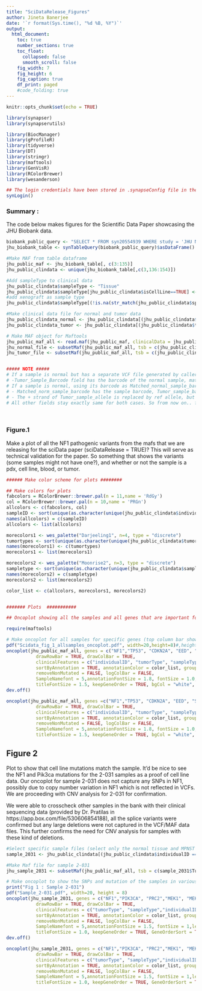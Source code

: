 ```yaml
---
title: "SciDataRelease_Figures"
author: Jineta Banerjee
date: '`r format(Sys.time(), "%d %B, %Y")`'
output: 
  html_document:
    toc: true
    number_sections: true
    toc_float:
      collapsed: false
      smooth_scroll: false
    fig_width: 7
    fig_height: 6
    fig_caption: true
    df_print: paged 
    #code_folding: true 
---
```


```r
knitr::opts_chunk$set(echo = TRUE)
```

```r

library(synapser)
library(synapserutils)

library(BiocManager)
library(gProfileR)
library(tidyverse)
library(DT)
library(stringr) 
library(maftools)
library(GenVisR)
library(RColorBrewer)
library(wesanderson)

## The login credentials have been stored in .synapseConfig file in the home dir. If you dont have this setup, please make the file before trying to login.
synLogin()

```

### Summary :

The code below makes figures for the Scientific Data Paper showcasing the JHU Biobank data.

```r

biobank_public_query <- "SELECT * FROM syn20554939 WHERE study = 'JHU NTAP Biobank' AND FILTER <> 'common_variant' "
jhu_biobank_table <- synTableQuery(biobank_public_query)$asDataFrame()

#Make MAF from table dataframe
jhu_public_maf <- jhu_biobank_table[, c(3:135)]
jhu_public_clindata <- unique(jhu_biobank_table[,c(3,136:154)])

#Add sampleType to clinical data
jhu_public_clindata$sampleType <- "Tissue"
jhu_public_clindata$sampleType[jhu_public_clindata$isCellLine==TRUE] <- "Cell Line"
#add xenograft as sample type
jhu_public_clindata$sampleType[(!is.na(str_match(jhu_public_clindata$specimenID,"Xenograft"))) ] <- "Xenograft"

#Make clinical data file for normal and tumor data
jhu_public_clindata_normal <- jhu_public_clindata[(jhu_public_clindata$tumorType == "Normal"),]
jhu_public_clindata_tumor <- jhu_public_clindata[(jhu_public_clindata$tumorType != "Normal"),]

# Make MAF object for Maftools
jhu_public_maf_all <- read.maf(jhu_public_maf, clinicalData = jhu_public_clindata)
jhu_normal_file <- subsetMaf(jhu_public_maf_all, tsb = c(jhu_public_clindata_normal$Tumor_Sample_Barcode))
jhu_tumor_file <- subsetMaf(jhu_public_maf_all, tsb = c(jhu_public_clindata_tumor$Tumor_Sample_Barcode))


##### NOTE #####
# If a sample is normal but has a separate VCF file generated by callers other than VARSCAN, then using its barcode as Tumor_Sample_Barcode will lead to the following :
# -Tumor_Sample_Barcode field has the barcode of the normal sample, matched_norm_sample Alleles are replaced by reference allele, Matched Normal Sample barcode says "NORMAL". Other than these nothing changes.
# If a sample is normal, using its barcode as Matched_normal_sample_barcode will lead to the following:
# - Matched_norm_sample_barcode has the sample barcode, Tumor_sample_barcode says "TUMOR" . This leads to maftools not recognising the right sample maf to merge/annotate
# - The + strand of Tumor_sample_allele is replaced by ref allele, but -strand has - strand allele of sample, matched norm sample alleles are the same as tumor sample alleles if the file were generated with barcode in Tumor_sample_barcode field
# All other fields stay exactly same for both cases. So from now on.. for consistency we will use all samples with their barcode in Tumor_sample_barcode field. The annotations associated with the samples will determine whether a sample was normal or tumor.

```
&nbsp;

### Figure.1 

Make a plot of all the NF1 pathogenic variants from the mafs that we are releasing for the sciData paper (sciDataRelease = TRUE)? This will serve as technical validation for the paper. So something that shows the variants (some samples might not have one?), and whether or not the sample is a pdx, cell line, blood, or tumor.

```r

###### Make color scheme for plots ########

## Make colors for plots
fabcolors = RColorBrewer::brewer.pal(n = 11,name = 'RdGy')
col = RColorBrewer::brewer.pal(n = 10,name = 'PRGn')
allcolors <- c(fabcolors, col)
sampleID <- sort(unique(as.character(unique(jhu_public_clindata$individualID))))
names(allcolors) = c(sampleID)
allcolors <- list(allcolors)

morecolors1 <- wes_palette("Darjeeling1", n=4, type = "discrete")
tumortypes <- sort(unique(as.character(unique(jhu_public_clindata$tumorType))))
names(morecolors1) <- c(tumortypes)
morecolors1 <- list(morecolors1)

morecolors2 <- wes_palette("Moonrise2", n=3, type = "discrete")
sampletype <- sort(unique(as.character(unique(jhu_public_clindata$sampleType))))
names(morecolors2) = c(sampletype)
morecolors2 <- list(morecolors2)

color_list <- c(allcolors, morecolors1, morecolors2)


####### Plots  ###########

## Oncoplot showing all the samples and all genes that are important for cNF and MPNST

require(maftools)

# Make oncoplot for all samples for specific genes (top column bar shows mutational burden of the samples, row bar on the right shows frequency of mutations per gene)
pdf("Scidata_fig_1_allsamples_oncoplot.pdf", width=20,height=8)#,height = 800, width = 1800 )
oncoplot(jhu_public_maf_all, genes = c("NF1","TP53", "CDKN2A", "EED", "SUZ12", "EPC1", "ASTE1", "DAXX", "ATRX", "PCLO", "TYK2", "BRAF", "EGFR", "LRP1B", "MSH3"),
           drawRowBar = TRUE, drawColBar = TRUE,
           clinicalFeatures = c("individualID", "tumorType", "sampleType"),
           sortByAnnotation = TRUE, annotationColor = color_list, groupAnnotationBySize = FALSE, GeneOrderSort = TRUE,
           removeNonMutated = FALSE, logColBar = FALSE,
           SampleNamefont = 5,annotationFontSize = 1.8, fontSize = 1.0,legendFontSize = 1.8,
           titleFontSize = 1.5, keepGeneOrder = TRUE, bgCol = "white", borderCol = "white")
dev.off()

oncoplot(jhu_public_maf_all, genes =c("NF1","TP53", "CDKN2A", "EED", "SUZ12", "EPC1", "ASTE1", "DAXX", "ATRX", "PCLO", "TYK2", "BRAF", "EGFR", "LRP1B", "MSH3"),
           drawRowBar = TRUE, drawColBar = TRUE,
           clinicalFeatures = c("individualID", "tumorType", "sampleType"),
           sortByAnnotation = TRUE, annotationColor = color_list, groupAnnotationBySize = FALSE, GeneOrderSort = TRUE,
           removeNonMutated = FALSE, logColBar = FALSE,
           SampleNamefont = 5,annotationFontSize = 1.8, fontSize = 1.0,legendFontSize = 1.8,
           titleFontSize = 1.5, keepGeneOrder = TRUE, bgCol = "white", borderCol = "white")
```

## Figure 2

Plot to show that cell line mutations match the sample. It'd be nice to see the NF1 and Pik3ca mutations for the 2-031 samples as a proof of cell line data. Our oncoplot for sample 2-031 does not capture any SNPs in NF1, possibly due to copy number variation in NF1 which is not reflected in VCFs. We are proceeding with CNV analysis for 2-031 for confirmation. 

We were able to crosscheck other samples in the bank with their clinical sequencing data (provided by Dr. Pratilas in https://app.box.com/file/530606854188), all the splice variants were confirmed but any large deletions were not captured in the VCF/MAF data files. This further confirms the need for CNV analysis for samples with these kind of deletions.

```r

#Select specific sample files (select only the normal tissue and MPNST tissue and cell line samples)
sample_2031 <- jhu_public_clindata[(jhu_public_clindata$individualID == "2-031" & jhu_public_clindata$specimenID != "2-031 Xenograft"),]

#Make Maf file for sample 2-031
jhu_sample_2031 <- subsetMaf(jhu_public_maf_all, tsb = c(sample_2031$Tumor_Sample_Barcode)) 

# Make oncoplot to show the SNPs and mutation of the samples in various genes of interest
print("Fig 1 : Sample 2-031")
pdf("Sample_2-031.pdf", width=20, height = 8)
oncoplot(jhu_sample_2031, genes = c("NF1","PIK3CA", "PRC2","MEK1", "MEK2", "SUZ12", "ASTE1", "EGFR", "LRP1B", "MSH3", "PDCD1", "S1PR2", "EED", "EZH2"),
           drawRowBar = TRUE, drawColBar = TRUE,
           clinicalFeatures = c("tumorType", "sampleType","individualID"),
           sortByAnnotation = TRUE, annotationColor = color_list, groupAnnotationBySize = FALSE, 
           removeNonMutated = FALSE, logColBar = FALSE,
           SampleNamefont = 5,annotationFontSize = 1.5, fontSize = 1,legendFontSize = 1.8,
           titleFontSize = 1.0, keepGeneOrder = TRUE, GeneOrderSort = TRUE, bgCol = "white", borderCol = "white")
dev.off()

oncoplot(jhu_sample_2031, genes = c("NF1","PIK3CA", "PRC2","MEK1", "MEK2", "SUZ12", "ASTE1", "EGFR", "LRP1B", "MSH3", "PDCD1", "S1PR2", "EED", "EZH2"),
           drawRowBar = TRUE, drawColBar = TRUE,
           clinicalFeatures = c("tumorType", "sampleType","individualID"),
           sortByAnnotation = TRUE, annotationColor = color_list, groupAnnotationBySize = FALSE, 
           removeNonMutated = FALSE, logColBar = FALSE,
           SampleNamefont = 5,annotationFontSize = 1.5, fontSize = 1,legendFontSize = 1.8,
           titleFontSize = 1.0, keepGeneOrder = TRUE, GeneOrderSort = TRUE, bgCol = "white", borderCol = "white")
```

